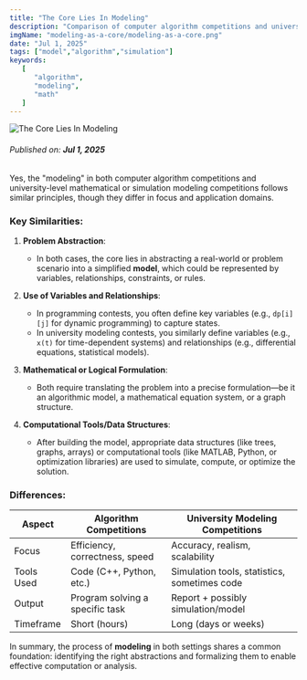 ```yaml
---
title: "The Core Lies In Modeling"
description: "Comparison of computer algorithm competitions and university-level mathematical or simulation modeling competitions"
imgName: "modeling-as-a-core/modeling-as-a-core.png"
date: "Jul 1, 2025"
tags: ["model","algorithm","simulation"]
keywords:
   [
      "algorithm",
      "modeling",
      "math"
   ]
---
```

![The Core Lies In Modeling](modeling-as-a-core/modeling-as-a-core.png)
 
###### Published on: **Jul 1, 2025**

Yes, the "modeling" in both computer algorithm competitions and university-level mathematical or simulation modeling competitions follows similar principles, though they differ in focus and application domains.

### Key Similarities:
1. **Problem Abstraction**:
   - In both cases, the core lies in abstracting a real-world or problem scenario into a simplified **model**, which could be represented by variables, relationships, constraints, or rules.
   
2. **Use of Variables and Relationships**:
   - In programming contests, you often define key variables (e.g., `dp[i][j]` for dynamic programming) to capture states.
   - In university modeling contests, you similarly define variables (e.g., `x(t)` for time-dependent systems) and relationships (e.g., differential equations, statistical models).

3. **Mathematical or Logical Formulation**:
   - Both require translating the problem into a precise formulation—be it an algorithmic model, a mathematical equation system, or a graph structure.

4. **Computational Tools/Data Structures**:
   - After building the model, appropriate data structures (like trees, graphs, arrays) or computational tools (like MATLAB, Python, or optimization libraries) are used to simulate, compute, or optimize the solution.

### Differences:
| Aspect | Algorithm Competitions | University Modeling Competitions |
|--------|------------------------|----------------------------------|
| Focus  | Efficiency, correctness, speed | Accuracy, realism, scalability |
| Tools Used | Code (C++, Python, etc.) | Simulation tools, statistics, sometimes code |
| Output | Program solving a specific task | Report + possibly simulation/model |
| Timeframe | Short (hours) | Long (days or weeks) |

In summary, the process of **modeling** in both settings shares a common foundation: identifying the right abstractions and formalizing them to enable effective computation or analysis.